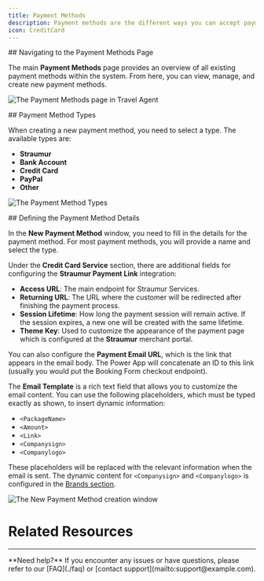 ```yaml
---
title: Payment Methods
description: Payment methods are the different ways you can accept payments from your clients.
icon: CreditCard
---
```



<Steps>
<Step>
## Navigating to the Payment Methods Page

The main **Payment Methods** page provides an overview of all existing payment methods within the system. From here, you can view, manage, and create new payment methods.

![The Payment Methods page in Travel Agent](/images/travel-agent/setup-payment-method-view.png)
</Step>

<Step>
## Payment Method Types

When creating a new payment method, you need to select a type. The available types are:
- **Straumur**
- **Bank Account**
- **Credit Card**
- **PayPal**
- **Other**

![The Payment Method Types](/images/travel-agent/setup-payment-method-types.png)
</Step>

<Step>
## Defining the Payment Method Details

In the **New Payment Method** window, you need to fill in the details for the payment method. For most payment methods, you will provide a name and select the type. 

Under the **Credit Card Service** section, there are additional fields for configuring the **Straumur Payment Link** integration:
- **Access URL**: The main endpoint for Straumur Services.
- **Returning URL**: The URL where the customer will be redirected after finishing the payment process.
- **Session Lifetime**: How long the payment session will remain active. If the session expires, a new one will be created with the same lifetime.
- **Theme Key**: Used to customize the appearance of the payment page which is configured at the **Straumur** merchant portal.

You can also configure the **Payment Email URL**, which is the link that appears in the email body. The Power App will concatenate an ID to this link (usually you would put the Booking Form checkout endpoint).

The **Email Template** is a rich text field that allows you to customize the email content. You can use the following placeholders, which must be typed exactly as shown, to insert dynamic information:
- `<PackageName>`
- `<Amount>`
- `<Link>`
- `<Companysign>`
- `<Companylogo>`

These placeholders will be replaced with the relevant information when the email is sent. The dynamic content for `<Companysign>` and `<Companylogo>` is configured in the [Brands section](/docs/travel-agent/setup/brands).

![The New Payment Method creation window](/images/travel-agent/setup-payment-method-new-form.png)
</Step>


</Steps>

# Related Resources

<Cards>
  <Card
    href="/docs/travel-agent/setup/brands"
    title="Brands Setup"
    description="Configure company signature and logo for dynamic email content."
  />
</Cards>

---

<Callout type="info">
  **Need help?** If you encounter any issues or have questions, please refer to our [FAQ](./faq) or [contact support](mailto:support@example.com).
</Callout>

